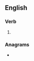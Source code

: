 ==English==

===Verb===
{{head|en|verb form}}

# {{en-third-person singular of|lambaste}}

===Anagrams===
* {{anagrams|en|blastemas}}